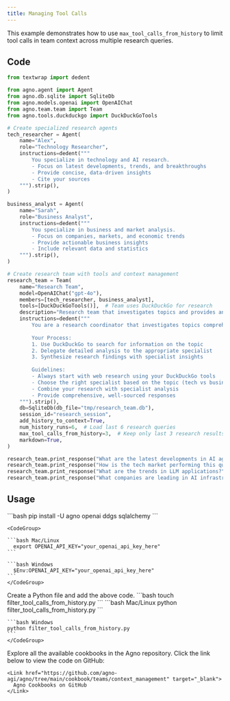 ```yaml
---
title: Managing Tool Calls
---
```


This example demonstrates how to use `max_tool_calls_from_history` to limit tool calls in team context across multiple research queries.

## Code

```python filter_tool_calls_from_history.py
from textwrap import dedent

from agno.agent import Agent
from agno.db.sqlite import SqliteDb
from agno.models.openai import OpenAIChat
from agno.team.team import Team
from agno.tools.duckduckgo import DuckDuckGoTools

# Create specialized research agents
tech_researcher = Agent(
    name="Alex",
    role="Technology Researcher",
    instructions=dedent("""
        You specialize in technology and AI research.
        - Focus on latest developments, trends, and breakthroughs
        - Provide concise, data-driven insights
        - Cite your sources
    """).strip(),
)

business_analyst = Agent(
    name="Sarah",
    role="Business Analyst",
    instructions=dedent("""
        You specialize in business and market analysis.
        - Focus on companies, markets, and economic trends
        - Provide actionable business insights
        - Include relevant data and statistics
    """).strip(),
)

# Create research team with tools and context management
research_team = Team(
    name="Research Team",
    model=OpenAIChat("gpt-4o"),
    members=[tech_researcher, business_analyst],
    tools=[DuckDuckGoTools()],  # Team uses DuckDuckGo for research
    description="Research team that investigates topics and provides analysis.",
    instructions=dedent("""
        You are a research coordinator that investigates topics comprehensively.
        
        Your Process:
        1. Use DuckDuckGo to search for information on the topic
        2. Delegate detailed analysis to the appropriate specialist
        3. Synthesize research findings with specialist insights
        
        Guidelines:
        - Always start with web research using your DuckDuckGo tools
        - Choose the right specialist based on the topic (tech vs business)
        - Combine your research with specialist analysis
        - Provide comprehensive, well-sourced responses
    """).strip(),
    db=SqliteDb(db_file="tmp/research_team.db"),
    session_id="research_session",
    add_history_to_context=True,
    num_history_runs=6,  # Load last 6 research queries
    max_tool_calls_from_history=3,  # Keep only last 3 research results
    markdown=True,
)

research_team.print_response("What are the latest developments in AI agents?", stream=True)
research_team.print_response("How is the tech market performing this quarter?", stream=True)
research_team.print_response("What are the trends in LLM applications?", stream=True)
research_team.print_response("What companies are leading in AI infrastructure?", stream=True)
```

## Usage

<Steps>
  <Snippet file="create-venv-step.mdx" />

  <Step title="Install libraries">
    ```bash
    pip install -U agno openai ddgs sqlalchemy
    ```
  </Step>

  <Step title="Export your OpenAI API key">

    <CodeGroup>

    ```bash Mac/Linux
      export OPENAI_API_KEY="your_openai_api_key_here"
    ```

    ```bash Windows
      $Env:OPENAI_API_KEY="your_openai_api_key_here"
    ```
    </CodeGroup> 
  </Step>

  <Step title="Create a Python file">
    Create a Python file and add the above code.
    ```bash
    touch filter_tool_calls_from_history.py
    ```
  </Step>

  <Step title="Run Team">
    <CodeGroup>
    ```bash Mac/Linux
    python filter_tool_calls_from_history.py
    ```
    
    ```bash Windows
    python filter_tool_calls_from_history.py
    ```
    </CodeGroup>
  </Step>

  <Step title="Find All Cookbooks">
    Explore all the available cookbooks in the Agno repository. Click the link below to view the code on GitHub:

    <Link href="https://github.com/agno-agi/agno/tree/main/cookbook/teams/context_management" target="_blank">
      Agno Cookbooks on GitHub
    </Link>
  </Step>
</Steps>

